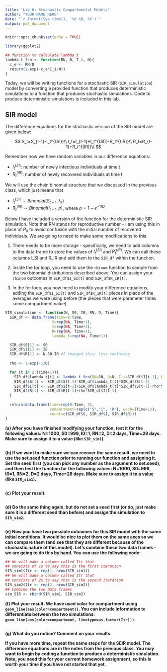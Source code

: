 ---
title: 'Lab 6: Stochastic Compartmental Models'
author: "YOUR NAME HERE"
date: "`r format(Sys.time(), '%d %B, %Y')`"
output: pdf_document
---

```{r setup, include=FALSE}
knitr::opts_chunk$set(echo = TRUE)

library(ggplot2)

## function to calculate lambda_t
lambda_t_fcn <- function(RN, D, I_i, N){
  c_e <- RN/D
  return(1-exp(-c_e*I_i/N))
}
```

Today, we will be writing functions for a stochastic SIR (`SIR_simulation`) model by converting a provided function that produces deterministic simulations to a function that produces stochastic simulations. Code to produce deterministic simulations is included in this lab.

## SIR model

The difference equations for the stochastic version of the SIR model are given below:

$$
S_t=S_{t-1}-I_t^{(SI)}\\
I_t=I_{t-1}+I_t^{(SI)}-R_t^{(IR)}\\
R_t=R_{t-1}+R_t^{(IR)}\\
$$

Remember now we have random variables in our difference equations: 

- $I_t^{(SI)}$: number of newly infectious individuals at time t
- $R_t^{(IR)}$: number of newly recovered individuals at time t

We will use the chain binomial structure that we discussed in the previous class, which just means that 

- $I_t^{(SI)}\sim Binomial(S_{t-1}, \lambda_t)$
- $R_t^{(IR)}\sim Binomial(I_{t-1}, \rho)$, where $\rho=1-e^{-1/D}$

Below I have included a version of the function for the deterministic SIR simulation. Note that RN stands for reproductive number - I am using this in place of $R_0$ to avoid confusion with the initial number of recovered individuals. We are going to need to make some modifications to this.

1. There needs to be more storage - specifically, we need to add columns to the data frame to store the values of $I_t^{(SI)}$ and $R_t^{(IR)}$. We can call these columns I_SI and R_IR and add them to the `SIR_df` within the function.

2. Inside the for loop, you need to use the `rbinom` function to sample from the two binomial distributions described above. You can assign your `rbinom` outcomes in `SIR_df$I_SI[t]` and `SIR_df$R_IR[t]`.

3. In the for loop, you now need to modify your difference equations, adding the `SIR_df$I_SI[t]` and `SIR_df$R_IR[t]` pieces in place of the averages we were using before (the pieces that were parameter times some compartment value).

```{r}
SIR_simulation <- function(N, S0, I0, RN, D, Time){
  SIR_df <- data.frame(time=0:Time,
                     S=rep(NA, Time+1),
                     I=rep(NA, Time+1),
                     R=rep(NA, Time+1),
                     lambda_t=rep(NA, Time+1))

  SIR_df$S[1] <- S0
  SIR_df$I[1] <- I0
  SIR_df$R[1] <- N-S0-I0 #I changed this; less confusing
  
  rho <- 1-exp(-1/D)

  for (t in 2:(Time+1)){
    SIR_df$lambda_t[t] <- lambda_t_fcn(RN=RN, D=D, I_i=SIR_df$I[t-1], N=N)
    SIR_df$S[t] <- SIR_df$S[t-1]-SIR_df$lambda_t[t]*SIR_df$S[t-1]
    SIR_df$I[t] <- SIR_df$I[t-1]+SIR_df$lambda_t[t]*SIR_df$S[t-1]-rho*SIR_df$I[t-1]
    SIR_df$R[t] <- SIR_df$R[t-1]+rho*SIR_df$I[t-1]
  }
  
  return(data.frame(time=rep(0:Time, 3),
                    compartment=rep(c("S","I", "R"), each=(Time+1)),
                    count=c(SIR_df$S, SIR_df$I, SIR_df$R)))
}
```

**(a) After you have finished modifying your function, test it for the following values: N=1000, S0=999, I0=1, RN=2, D=2 days, Time=28 days. Make sure to assign it to a value (like `SIR_sim1`).**

```{r}

```

**(b) If we want to make sure we can recover the same result, we need to use the set.seed function prior to running our function and assigning it. Set the seed first (you can pick any number as the argument to set.seed), and then test the function for the following values: N=1000, S0=999, I0=1, RN=2, D=2 days, Time=28 days. Make sure to assign it to a value (like `SIR_sim1`).**

```{r}

```

**(c) Plot your result.**

```{r}

```

**(d) Do the same thing again, but do not set a seed first (or do, just make sure it is a different seed than before) and assign the simulation to `SIR_sim2`. **

```{r}

```

**(e) Now you have two possible outcomes for this SIR model with the same initial conditions. It would be nice to plot them on the same axes so we can compare them (and see that they are different because of the stochastic nature of this model). Let's combine these two data frames - we are going to do this by hand. You can use the following code:**

```{r}
## We will make a column called Itr that 
## consists of 1s to say this is the first iteration
SIR_sim1$Itr <- rep(1, nrow(SIR_sim1))
## We will make a column called Itr that 
## consists of 2s to say this is the second iteration
SIR_sim2$Itr <- rep(2, nrow(SIR_sim2))
## Combine the two data frames 
sim_SIR <- rbind(SIR_sim1, SIR_sim2)
```

**(f) Plot your result. We have used color for compartment using `geom_line(aes(color=compartment))`. You can include information to differentiate between the two simulations:  `geom_line(aes(color=compartment, linetype=as.factor(Itr)))`.**

```{r}

```

**(g) What do you notice? Comment on your results.**



**If you have more time, repeat the same steps for the SEIR model. The difference equations are in the notes from the previous class. You may want to begin by coding a function to produce a deterministic simulation. Note, you need this for your current homework assignment, so this is worth your time if you have not started that yet.**

```{r}

```

